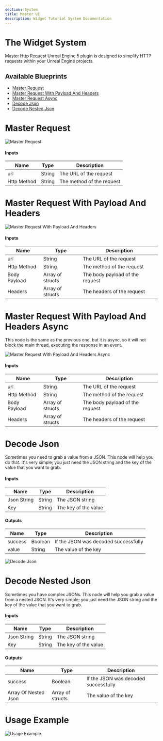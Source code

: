 ```yaml
---
section: System
title: Master UI
description: Widget Tutorial System Documentation
---
```


# The Widget System

Master Http Request Unreal Engine 5 plugin is designed to simplify HTTP requests within your Unreal Engine projects.

## Available Blueprints

- [Master Request](#master-request)
- [Master Request With Payload And Headers](#master-request-with-payload-and-headers)
- [Master Request Async](#master-request-async)
- [Decode Json](#decode-json)
- [Decode Nested Json](#decode-nested-json)

# Master Request

![Master Request](/masterHttp/MasterRequest.png)

#### Inputs

| Name        | Type   | Description                 |
| ----------- | ------ | --------------------------- |
| url         | String | The URL of the request      |
| Http Method | String | The method of the request   |

# Master Request With Payload And Headers

![Master Request With Payload And Headers](/masterHttp/MasterRequestHeaderBody.png)

#### Inputs

| Name         | Type             | Description                           |
| ------------ | ---------------- | ------------------------------------- |
| url          | String           | The URL of the request                |
| Http Method  | String           | The method of the request             |
| Body Payload | Array of structs | The body payload of the request        |
| Headers      | Array of structs | The headers of the request             |

# Master Request With Payload And Headers Async

This node is the same as the previous one, but it is async, so it will not block the main thread, executing the response in an event.

![Master Request With Payload And Headers Async](/masterHttp/MasterRequestHeaderBodyAsync.png)

#### Inputs

| Name         | Type             | Description                           |
| ------------ | ---------------- | ------------------------------------- |
| url          | String           | The URL of the request                |
| Http Method  | String           | The method of the request             |
| Body Payload | Array of structs | The body payload of the request        |
| Headers      | Array of structs | The headers of the request             |

# Decode Json

Sometimes you need to grab a value from a JSON. This node will help you do that. It's very simple; you just need the JSON string and the key of the value that you want to grab.

#### Inputs

| Name        | Type   | Description          |
| ----------- | ------ | -------------------- |
| Json String | String | The JSON string      |
| Key         | String | The key of the value  |

#### Outputs

| Name    | Type    | Description                    |
| ------- | ------- | ------------------------------ |
| success | Boolean | If the JSON was decoded successfully |
| value   | String  | The value of the key            |

![Decode Json](/masterHttp/jsonDecodeNested.png)

# Decode Nested Json

Sometimes you have complex JSONs. This node will help you grab a value from a nested JSON. It's very simple; you just need the JSON string and the key of the value that you want to grab.

#### Inputs

| Name        | Type             | Description          |
| ----------- | ---------------- | -------------------- |
| Json String | String           | The JSON string      |
| Key         | String           | The key of the value  |

#### Outputs

| Name               | Type             | Description                 |
| ------------------ | ---------------- | --------------------------- |
| success            | Boolean          | If the JSON was decoded successfully |
| Array Of Nested Json | Array of structs | The value of the key          |

# Usage Example

![Usage Example](/masterHttp/ExampleRequest.png)
